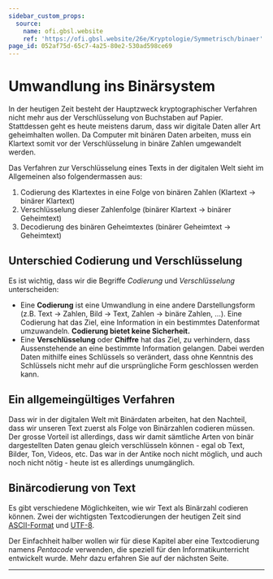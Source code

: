 ```yaml
---
sidebar_custom_props:
  source:
    name: ofi.gbsl.website
    ref: 'https://ofi.gbsl.website/26e/Kryptologie/Symmetrisch/binaer'
page_id: 052af75d-65c7-4a25-80e2-530ad598ce69
---
```


# Umwandlung ins Binärsystem
In der heutigen Zeit besteht der Hauptzweck kryptographischer Verfahren nicht mehr aus der Verschlüsselung von Buchstaben auf Papier. Stattdessen geht es heute meistens darum, dass wir digitale Daten aller Art geheimhalten wollen. Da Computer mit binären Daten arbeiten, muss ein Klartext somit vor der Verschlüsselung in binäre Zahlen umgewandelt werden.

Das Verfahren zur Verschlüsselung eines Texts in der digitalen Welt sieht im Allgemeinen also folgendermassen aus:
1. Codierung des Klartextes in eine Folge von binären Zahlen (Klartext → binärer Klartext)
2. Verschlüsselung dieser Zahlenfolge (binärer Klartext → binärer Geheimtext)
3. Decodierung des binären Geheimtextes (binärer Geheimtext → Geheimtext)

## Unterschied Codierung und Verschlüsselung
Es ist wichtig, dass wir die Begriffe _Codierung_ und _Verschlüsselung_ unterscheiden:
* Eine **Codierung** ist eine Umwandlung in eine andere Darstellungsform (z.B. Text → Zahlen, Bild → Text, Zahlen → binäre Zahlen, ...). Eine Codierung hat das Ziel, eine Information in ein bestimmtes Datenformat umzuwandeln. **Codierung bietet keine Sicherheit.**
* Eine **Verschlüsselung** oder **Chiffre** hat das Ziel, zu verhindern, dass Aussenstehende an eine bestimmte Information gelangen. Dabei werden Daten mithilfe eines Schlüssels so verändert, dass ohne Kenntnis des Schlüssels nicht mehr auf die ursprüngliche Form geschlossen werden kann.

## Ein allgemeingültiges Verfahren
Dass wir in der digitalen Welt mit Binärdaten arbeiten, hat den Nachteil, dass wir unseren Text zuerst als Folge von Binärzahlen codieren müssen. Der grosse Vorteil ist allerdings, dass wir damit sämtliche Arten von binär dargestellten Daten genau gleich verschlüsseln können - egal ob Text, Bilder, Ton, Videos, etc. Das war in der Antike noch nicht möglich, und auch noch nicht nötig - heute ist es allerdings unumgänglich.

## Binärcodierung von Text
Es gibt verschiedene Möglichkeiten, wie wir Text als Binärzahl codieren können. Zwei der wichtigsten Textcodierungen der heutigen Zeit sind [ASCII-Format](https://en.wikipedia.org/wiki/ASCII) und [UTF-8](https://de.wikipedia.org/wiki/UTF-8).

Der Einfachheit halber wollen wir für diese Kapitel aber eine Textcodierung namens _Pentacode_ verwenden, die speziell für den Informatikunterricht entwickelt wurde. Mehr dazu erfahren Sie auf der nächsten Seite.

---
